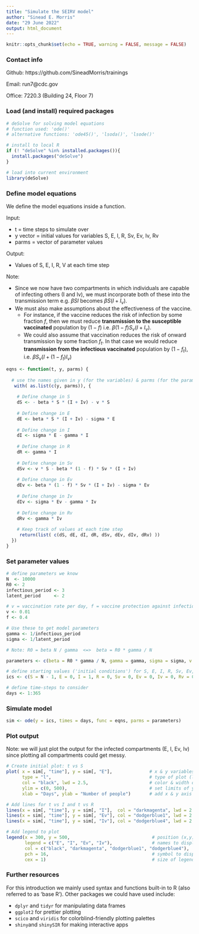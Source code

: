 ```yaml
---
title: "Simulate the SEIRV model"
author: "Sinead E. Morris"
date: "29 June 2022"
output: html_document
---
```


```r
knitr::opts_chunk$set(echo = TRUE, warning = FALSE, message = FALSE)
```

### Contact info

Github: https://github.com/SineadMorris/trainings

Email: run7@cdc.gov

Office: 7220.3 (Building 24, Floor 7)

### Load (and install) required packages

```r
# deSolve for solving model equations
# function used: 'ode()' 
# alternative functions: 'ode45()', 'lsoda()', 'lsode()'

# install to local R
if (! "deSolve" %in% installed.packages()){
  install.packages("deSolve")
}

# load into current environment
library(deSolve)
```


### Define model equations

We define the model equations inside a function.

Input:

* t = time steps to simulate over
* y vector = initial values for variables S, E, I, R, Sv, Ev, Iv, Rv
* parms = vector of parameter values

Output:

* Values of S, E, I, R, V at each time step

Note: 

* Since we now have two compartments in which individuals are capable of infecting others (I and Iv), we must incorporate both of these into the transmission term e.g. $\beta S I$ becomes $\beta S (I + I_v)$.
* We must also make assumptions about the effectiveness of the vaccine. 
  - For instance, if the vaccine reduces the risk of infection by some fraction $f$, then we must reduce **transmission to the susceptible vaccinated** population by $(1 - f)$ i.e. $\beta (1 - f)  S_v (I + I_v)$.
  - We could also assume that vaccination reduces the risk of onward transmission by some fraction $f_t$. In that case we would reduce **transmission from the infectious vaccinated** population by $(1 - f_t)$, i.e.  $\beta S_v (I + (1 - f_t) I_v)$
  

```r
eqns <- function(t, y, parms) {
  
  # use the names given in y (for the variables) & parms (for the parameters)
   with( as.list(c(y, parms)), {
    
    # Define change in S
    dS <- - beta * S * (I + Iv) - v * S
    
    # Define change in E
    dE <- beta * S * (I + Iv) - sigma * E
    
    # Define change in I
    dI <- sigma * E - gamma * I
    
    # Define change in R
    dR <- gamma * I
    
    # Define change in Sv
    dSv <- v * S - beta * (1 - f) * Sv * (I + Iv)
    
    # Define change in Ev
    dEv <- beta * (1 - f) * Sv * (I + Iv) - sigma * Ev
    
    # Define change in Iv
    dIv <- sigma * Ev - gamma * Iv
    
    # Define change in Rv
    dRv <- gamma * Iv
    
    # Keep track of values at each time step
     return(list( c(dS, dE, dI, dR, dSv, dEv, dIv, dRv) ))
  })
}
```


### Set parameter values

```r
# define parameters we know
N  <- 10000
R0 <- 2
infectious_period <- 3
latent_period     <- 2

# v = vaccination rate per day, f = vaccine protection against infection
v <- 0.01
f <- 0.4

# Use these to get model parameters
gamma <- 1/infectious_period
sigma <- 1/latent_period

# Note: R0 = beta N / gamma  <=>  beta = R0 * gamma / N

parameters <- c(beta = R0 * gamma / N, gamma = gamma, sigma = sigma, v = v, f = f)

# define starting values ('initial conditions') for S, E, I, R, Sv, Ev, Iv, Rv
ics <- c(S = N - 1, E = 0, I = 1, R = 0, Sv = 0, Ev = 0, Iv = 0, Rv = 0)

# define time-steps to consider
days <- 1:365
```


### Simulate model

```r
sim <- ode(y = ics, times = days, func = eqns, parms = parameters)
```


### Plot output

Note: we will just plot the output for the infected compartments (E, I, Ev, Iv) since plotting all compartments could get messy.

```r
# Create initial plot: t vs S
plot( x = sim[, "time"], y = sim[, "E"],              # x & y variables to plot
      type = "l",                                     # type of plot (l = line) 
      col = "black", lwd = 2.5,                       # color & width of line
      ylim = c(0, 500),                               # set limits of y-axis 
      xlab = "Days", ylab = "Number of people")       # add x & y axis labels

# Add lines for t vs I and t vs R
lines(x = sim[, "time"], y = sim[, "I"],  col = "darkmagenta", lwd = 2.5)
lines(x = sim[, "time"], y = sim[, "Ev"], col = "dodgerblue1", lwd = 2.5)
lines(x = sim[, "time"], y = sim[, "Iv"], col = "dodgerblue4", lwd = 2.5)

# Add legend to plot
legend(x = 300, y = 500,                               # position (x,y) = top-left corner                
       legend = c("E", "I", "Ev", "Iv"),               # names to display for variables
       col = c("black", "darkmagenta", "dodgerblue1", "dodgerblue4"),   
       pch = 16,                                       # symbol to display (16 = circle)
       cex = 1)                                        # size of legend
```


### Further resources

For this introduction we mainly used syntax and functions built-in to R (also referred to as 'base R'). Other packages we could have used include:

* `dplyr` and `tidyr` for manipulating data frames
* `ggplot2` for prettier plotting
* `scico` and `viridis` for colorblind-friendly plotting palettes
* `shiny`and `shinySIR` for making interactive apps




